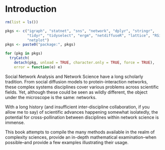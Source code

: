 # Introduction

```r
rm(list = ls())

pkgs <- c("igraph", "statnet", "sns", "network", "dplyr", "stringr",
          "tidyr", "tidyselect", "ergm", "netdiffuseR", "lattice", "RSiena",
          "netplot")
pkgs <- paste0("package:", pkgs)

for (pkg in pkgs)
  tryCatch(
    detach(pkg, unload = TRUE, character.only = TRUE, force = TRUE),
    error = function(e) e)
```

Social Network Analysis and Network Science have a long scholarly tradition. From social diffusion models to protein-interaction networks, these complex systems disciplines cover various problems across scientific fields. Yet, although these could be seen as wildly different, the object under the microscope is the same: networks. 

With a long history (and insufficient inter-discipline collaboration, if you allow me to say) of scientific advances happening somewhat isolatedly, the potential for cross-pollination between disciplines within network science is immense.

This book attempts to compile the many methods available in the realm of complexity sciences, provide an in-depth mathematical examination--when possible--and provide a few examples illustrating their usage. 

